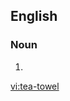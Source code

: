 {{also|teatowel|tea towel}}
==English==

===Noun===
{{en-noun}}

# {{alternative form of|tea towel|lang=en}}

[[vi:tea-towel]]